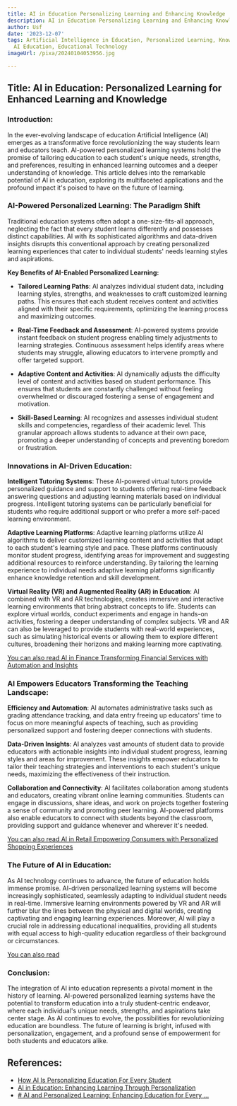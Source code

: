 ```yaml
---
title: AI in Education Personalizing Learning and Enhancing Knowledge
description: AI in Education Personalizing Learning and Enhancing Knowledge
author: Usf
date: '2023-12-07'
tags: Artificial Intelligence in Education, Personalized Learning, Knowledge Enhancement,
  AI Education, Educational Technology
imageUrl: /pixa/20240104053956.jpg

---
```

## Title:  AI in Education: Personalized Learning for  Enhanced Learning and Knowledge

### Introduction:

In  the ever-evolving landscape of education Artificial Intelligence  (AI) emerges as a transformative force revolutionizing the way students  learn and  educators teach. AI-powered personalized learning systems hold the promise of tailoring education to each student's unique needs, strengths, and preferences, resulting in enhanced learning outcomes and a deeper understanding of  knowledge. This article delves into the remarkable potential of  AI in education, exploring its multifaceted applications and  the profound impact it's poised to have on the future  of learning.

### AI-Powered Personalized Learning: The Paradigm Shift

Traditional education systems  often  adopt a one-size-fits-all approach, neglecting the  fact that every student learns differently and possesses distinct capabilities. AI with its sophisticated algorithms and  data-driven insights disrupts this conventional approach by creating personalized learning experiences that cater to individual students' needs learning styles  and aspirations.

**Key Benefits  of AI-Enabled Personalized  Learning:**

- **Tailored Learning Paths**: AI analyzes individual student data, including learning styles, strengths, and weaknesses to craft customized learning paths. This  ensures  that each student receives content and activities aligned with their specific requirements, optimizing the learning process and maximizing outcomes.

- **Real-Time Feedback and Assessment**: AI-powered  systems  provide  instant feedback on student progress enabling timely adjustments  to learning  strategies. Continuous assessment helps identify areas where students may struggle, allowing educators to intervene promptly and  offer targeted support.

- **Adaptive Content and Activities**:  AI dynamically  adjusts  the difficulty level of content and activities based on student performance. This ensures that students are constantly challenged without feeling overwhelmed or discouraged fostering a sense of engagement and motivation.

- **Skill-Based Learning**:  AI recognizes  and assesses individual student skills and competencies, regardless of their academic level. This granular approach allows students to advance at their own pace, promoting a deeper understanding of concepts and preventing boredom or frustration.

### Innovations in AI-Driven Education:

**Intelligent Tutoring Systems**: These AI-powered virtual tutors provide personalized guidance and support to students offering  real-time feedback answering questions and adjusting learning materials based on individual progress. Intelligent tutoring systems  can be particularly beneficial for students  who require  additional support or  who prefer a  more self-paced learning environment.

**Adaptive Learning  Platforms**: Adaptive learning platforms utilize  AI algorithms to  deliver customized learning content  and activities that adapt to each student's learning style and pace. These platforms continuously monitor student  progress, identifying areas for  improvement and suggesting additional resources  to reinforce understanding. By tailoring the learning experience to individual needs adaptive learning platforms significantly enhance knowledge retention and skill development.

**Virtual Reality  (VR) and Augmented Reality  (AR) in Education**: AI combined with VR  and AR technologies, creates immersive and interactive learning environments that bring abstract concepts  to life. Students  can explore virtual  worlds, conduct experiments and engage in hands-on activities, fostering a deeper  understanding  of complex  subjects. VR and AR can also be leveraged to provide students with real-world experiences, such as simulating historical events or allowing them to explore different cultures, broadening their horizons and making learning more captivating.

[You can also read AI in Finance Transforming Financial  Services with Automation and Insights](AI%20in%20Finance%20Transforming%20Financial%20Services%20with%20Automation%20and%20Insights)


### AI Empowers Educators Transforming the Teaching Landscape:

**Efficiency and Automation**: AI automates administrative tasks such as grading  attendance tracking, and data entry freeing up educators' time to focus on more  meaningful aspects of teaching,  such as providing personalized support and fostering deeper connections with students.

**Data-Driven Insights**: AI analyzes vast amounts of student data to provide educators with actionable insights into individual student progress, learning  styles  and areas for improvement. These insights empower educators to tailor their teaching  strategies and interventions to each student's unique needs, maximizing the effectiveness of their instruction.

**Collaboration and Connectivity**: AI facilitates collaboration  among students and  educators, creating vibrant online learning communities. Students can engage in discussions, share ideas, and  work on projects together fostering a sense of community and promoting peer learning. AI-powered platforms also enable educators to connect with  students beyond the classroom, providing support and guidance whenever  and  wherever it's needed.

[You can also read AI in Retail Empowering Consumers with Personalized Shopping Experiences](AI%20in%20Retail%20Empowering%20Consumers%20with%20Personalized%20Shopping%20Experiences)


### The Future of AI  in Education:

As AI technology continues to advance, the future of education holds immense promise. AI-driven personalized learning systems will become increasingly  sophisticated, seamlessly adapting to individual student needs in real-time. Immersive learning environments  powered by VR and  AR will further blur the  lines between the  physical and digital worlds, creating captivating  and engaging learning  experiences. Moreover, AI will play a crucial role in addressing educational inequalities, providing all students with equal access to high-quality education regardless of their  background or  circumstances.

[You can also read ]()


### Conclusion:

The integration of AI into  education represents a pivotal moment in the history of learning. AI-powered personalized learning systems  have the potential to transform education into a truly student-centric endeavor, where each individual's unique needs, strengths, and aspirations take center stage. As  AI continues  to  evolve, the  possibilities for revolutionizing education are boundless. The  future of learning is bright, infused with personalization, engagement, and a profound sense of empowerment for both students and educators alike.

## References:
- [How AI Is Personalizing Education For Every Student](https://elearningindustry.com/how-ai-is-personalizing-education-for-every-student)
- [AI in Education: Enhancing Learning Through Personalization](https://medium.com/@sukhveersinghdhiman74/ai-in-education-enhancing-learning-through-personalization-6c4e57b64517)
- [# AI and Personalized Learning: Enhancing Education for Every ...](https://www.linkedin.com/pulse/ai-personalized-learning-enhancing-education-every-student)
